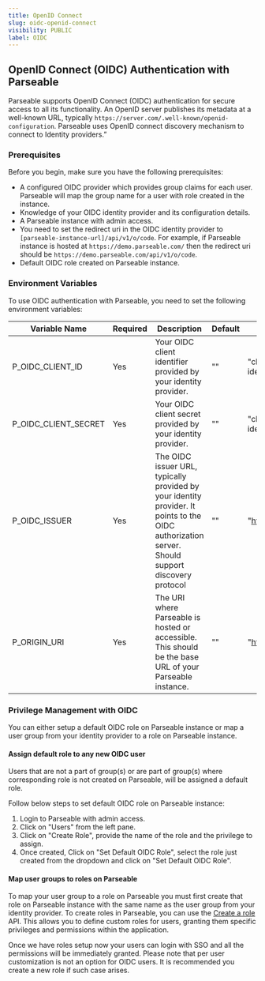```yaml
---
title: OpenID Connect
slug: oidc-openid-connect
visibility: PUBLIC
label: OIDC
---
```


<head>
<title> OpenID Connect (OIDC) Authentication with Parseable | Parseable</title>
<meta charSet="utf-8" />
<meta name="twitter:card" content="summary" />
</head>

## OpenID Connect (OIDC) Authentication with Parseable

Parseable supports OpenID Connect (OIDC) authentication for secure access to all its functionality. An OpenID server publishes its metadata at a well-known URL, typically `https://server.com/.well-known/openid-configuration`. Parseable uses OpenID connect discovery mechanism to connect to Identity providers.”

### Prerequisites

Before you begin, make sure you have the following prerequisites:

- A configured OIDC provider which provides group claims for each user. Parseable will map the group name for a user with role created in the instance.
- Knowledge of your OIDC identity provider and its configuration details.
- A Parseable instance with admin access.
- You need to set the redirect uri in the OIDC identity provider to `[parseable-instance-url]/api/v1/o/code`. For example, if Parseable instance is hosted at `https://demo.parseable.com/` then the redirect uri should be `https://demo.parseable.com/api/v1/o/code`.
- Default OIDC role created on Parseable instance. 

### Environment Variables

To use OIDC authentication with Parseable, you need to set the following environment variables:

| Variable Name | Required | Description | Default | Example |
|-------|----|-------------------|----|-----------|
| P_OIDC_CLIENT_ID | Yes | Your OIDC client identifier provided by your identity provider. | "" | "client-id from the OIDC identity provider" |
| P_OIDC_CLIENT_SECRET | Yes | Your OIDC client secret provided by your identity provider. | "" | "client-secret from the OIDC identity provider" |
| P_OIDC_ISSUER | Yes | The OIDC issuer URL, typically provided by your identity provider. It points to the OIDC authorization server. Should support discovery protocol | "" | "https://accounts.google.com" |
| P_ORIGIN_URI | Yes | The URI where Parseable is hosted or accessible. This should be the base URL of your Parseable instance. | "" | "https://demo.parseable.com/" |

### Privilege Management with OIDC

You can either setup a default OIDC role on Parseable instance or map a user group from your identity provider to a role on Parseable instance.

#### Assign default role to any new OIDC user

Users that are not a part of group(s) or are part of group(s) where corresponding role is not created on Parseable, will be assigned a default role.

Follow below steps to set default OIDC role on Parseable instance:

1. Login to Parseable with admin access.
2. Click on "Users" from the left pane.
3. Click on "Create Role", provide the name of the role and the privilege to assign.
4. Once created, Click on "Set Default OIDC Role", select the role just created from the dropdown and click on "Set Default OIDC Role".

#### Map user groups to roles on Parseable

To map your user group to a role on Parseable you must first create that role on Parseable instance with the same name as the user group from your identity provider. To create roles in Parseable, you can use the [Create a role](https://www.postman.com/parseable/workspace/parseable/request/22353706-5701ce63-361b-4a8c-9eb1-9cbf92c85fa6) API. This allows you to define custom roles for users, granting them specific privileges and permissions within the application.

Once we have roles setup now your users can login with SSO and all the permissions will be immediately granted. Please note that per user customization is not an option for OIDC users. It is recommended you create a new role if such case arises.
